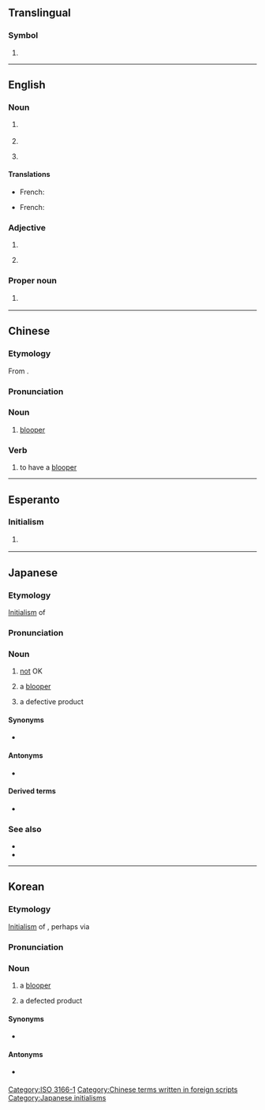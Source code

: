 {{also|-ng|-ոց|.ng|ng|Ng|ng̃|Ng̃}}
{{character info/new|🆖}}
==Translingual==

===Symbol===
{{head|mul|symbol}}

# {{n-g|The [[ISO]] 3166-1 two-letter (alpha-2) code for [[Nigeria]].}}

[[Category:ISO 3166-1]]

----

==English==

===Noun===
{{en-noun|~}}

# {{lb|en|petrochemistry}} {{initialism of|natural gas|lang=en}}
# {{initialism of|nitroglycerin|lang=en}}
# {{lb|en|Internet}} {{initialism of|newsgroup|lang=en}}

====Translations====
{{trans-top|(petrochemistry) natural gas}}
* French: {{t+|fr|GN|m}} {{qualifier|gaz naturel}}
{{trans-mid}}
{{trans-bottom}}

{{trans-top|(Internet) newsgroup}}
* French: {{t+|fr|NG|m}}
{{trans-mid}}
{{trans-bottom}}

===Adjective===
{{en-adj|-}}

# {{initialism of|nasogastric|lang=en}}
# {{lb|en|Internet slang}} {{initialism of|no good|lang=en}}

===Proper noun===
{{en-proper noun}}

# {{lb|en|Internet}} {{initialism of|{{w|Newgrounds}}|lang=en}}

----

==Chinese==

===Etymology===
From {{bor|zh|ja|NG}}.

===Pronunciation===
{{zh-pron
|m=ēnjī
|cat=n,v
}}

===Noun===
{{zh-noun}}

# {{lb|zh|film|television}} [[blooper]]

===Verb===
{{zh-verb}}

# {{lb|zh|film|television}} to have a [[blooper]]

[[Category:Chinese terms written in foreign scripts]]

----

==Esperanto==

===Initialism===
{{head|eo|initialism}}

# {{lb|eo|Internet slang|texting}} {{initialism of|ne gravas||[[it doesn't matter]], it's not important|lang=eo}}

----

==Japanese==

===Etymology===
[[initialism|Initialism]] of {{der|ja|en|no good}}

===Pronunciation===
{{ja-pron|acc=3|エヌジー}}

===Noun===
{{ja-noun|エヌジー}}

# [[not]] OK
# {{lb|ja|film|television}} a [[blooper]]
# {{lb|ja|manufacturing}} a defective product

====Synonyms====
* {{q|industry}} {{ja-r|不良品|ふりょうひん}}

====Antonyms====
* {{ja-l|OK}}

====Derived terms====
* {{ja-r|N%Gワード|エヌ%ジー ワード}}

===See also===
* {{ja-r|エヌ}}
* {{ja-r|ジー}}

[[Category:Japanese initialisms]]
----

==Korean==

===Etymology===
[[initialism|Initialism]] of {{der|ko|en|no good}}, perhaps via {{etyl|ja|ko}}

===Pronunciation===
{{ko-ipa|엔지}}

===Noun===
{{ko-noun|hangeul=엔지}}

# {{lb|ko|film|television}} a [[blooper]]
# {{lb|ko|manufacturing}} a defected product

====Synonyms====
* {{ko-l|불량품}} {{lb|ko|manufacturing}}

====Antonyms====
* {{ko-l|OK}} {{lb|ko|manufacturing}}